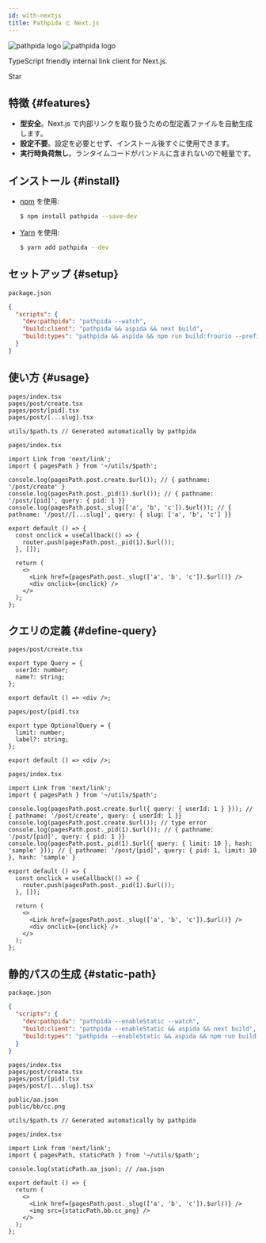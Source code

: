 ```yaml
---
id: with-nextjs
title: Pathpida と Next.js
---
```


<div style={{ textAlign: 'center', padding: '16px', marginTop: '64px' }}>
  <img
    src="https://aspida.github.io/pathpida/logos/svg/black.svg#gh-light-mode-only"
    style={{ width: '50%', minWidth: '250px' }}
    alt="pathpida logo"
  />
  <img
    src="https://aspida.github.io/pathpida/logos/svg/white.svg#gh-dark-mode-only"
    style={{ width: '50%', minWidth: '250px' }}
    alt="pathpida logo"
  />
</div>


<div style={{ textAlign: 'center' }}>
  <p>TypeScript friendly internal link client for Next.js.</p>
  <GitHubButton
    href="https://github.com/aspida/pathpida"
    data-icon="octicon-star"
    data-size="large"
    data-show-count={true}
    aria-label="Star aspida/pathpida on GitHub"
  >
    Star
  </GitHubButton>
</div>

## 特徴 {#features}

- **型安全**。Next.js で内部リンクを取り扱うための型定義ファイルを自動生成します。
- **設定不要**。設定を必要とせず、インストール後すぐに使用できます。
- **実行時負荷無し**。ランタイムコードがバンドルに含まれないので軽量です。

## インストール {#install}

- [npm](https://www.npmjs.com/) を使用:

  ```sh
  $ npm install pathpida --save-dev
  ```

- [Yarn](https://yarnpkg.com/) を使用:

  ```sh
  $ yarn add pathpida --dev
  ```

## セットアップ {#setup}

`package.json`

```json
{
  "scripts": {
    "dev:pathpida": "pathpida --watch",
    "build:client": "pathpida && aspida && next build",
    "build:types": "pathpida && aspida && npm run build:frourio --prefix server"
  }
}
```

## 使い方 {#usage}

```
pages/index.tsx
pages/post/create.tsx
pages/post/[pid].tsx
pages/post/[...slug].tsx

utils/$path.ts // Generated automatically by pathpida
```

`pages/index.tsx`

```tsx
import Link from 'next/link';
import { pagesPath } from '~/utils/$path';

console.log(pagesPath.post.create.$url()); // { pathname: '/post/create' }
console.log(pagesPath.post._pid(1).$url()); // { pathname: '/post/[pid]', query: { pid: 1 }}
console.log(pagesPath.post._slug(['a', 'b', 'c']).$url()); // { pathname: '/post//[...slug]', query: { slug: ['a', 'b', 'c'] }}

export default () => {
  const onclick = useCallback(() => {
    router.push(pagesPath.post._pid(1).$url());
  }, []);

  return (
    <>
      <Link href={pagesPath.post._slug(['a', 'b', 'c']).$url()} />
      <div onclick={onclick} />
    </>
  );
};
```

## クエリの定義 {#define-query}

`pages/post/create.tsx`

```tsx
export type Query = {
  userId: number;
  name?: string;
};

export default () => <div />;
```

`pages/post/[pid].tsx`

```tsx
export type OptionalQuery = {
  limit: number;
  label?: string;
};

export default () => <div />;
```

`pages/index.tsx`

```tsx
import Link from 'next/link';
import { pagesPath } from '~/utils/$path';

console.log(pagesPath.post.create.$url({ query: { userId: 1 } })); // { pathname: '/post/create', query: { userId: 1 }}
console.log(pagesPath.post.create.$url()); // type error
console.log(pagesPath.post._pid(1).$url()); // { pathname: '/post/[pid]', query: { pid: 1 }}
console.log(pagesPath.post._pid(1).$url({ query: { limit: 10 }, hash: 'sample' })); // { pathname: '/post/[pid]', query: { pid: 1, limit: 10 }, hash: 'sample' }

export default () => {
  const onclick = useCallback(() => {
    router.push(pagesPath.post._pid(1).$url());
  }, []);

  return (
    <>
      <Link href={pagesPath.post._slug(['a', 'b', 'c']).$url()} />
      <div onclick={onclick} />
    </>
  );
};
```

## 静的パスの生成 {#static-path}

`package.json`

```json
{
  "scripts": {
    "dev:pathpida": "pathpida --enableStatic --watch",
    "build:client": "pathpida --enableStatic && aspida && next build",
    "build:types": "pathpida --enableStatic && aspida && npm run build:frourio --prefix server"
  }
}
```

```
pages/index.tsx
pages/post/create.tsx
pages/post/[pid].tsx
pages/post/[...slug].tsx

public/aa.json
public/bb/cc.png

utils/$path.ts // Generated automatically by pathpida
```

`pages/index.tsx`

```tsx
import Link from 'next/link';
import { pagesPath, staticPath } from '~/utils/$path';

console.log(staticPath.aa_json); // /aa.json

export default () => {
  return (
    <>
      <Link href={pagesPath.post._slug(['a', 'b', 'c']).$url()} />
      <img src={staticPath.bb.cc_png} />
    </>
  );
};
```
